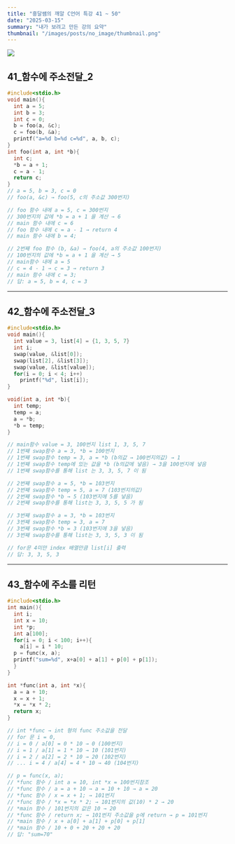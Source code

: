 ```yaml
---
title: "흥달쌤의 깨알 C언어 특강 41 ~ 50"
date: "2025-03-15"
summary: "내가 보려고 만든 강의 요약"
thumbnail: "/images/posts/no_image/thumbnail.png"
---
```


![](/images/posts/no_image/thumbnail.png)

## 41_함수에 주소전달_2

```c title="다음 C 언어 프로그램의 실행 결과는?"
#include<stdio.h>
void main(){
  int a = 5;
  int b = 3;
  int c = 0;
  b = foo(a, &c);
  c = foo(b, &a);
  printf("a=%d b=%d c=%d", a, b, c);
}
int foo(int a, int *b){
  int c;
  *b = a + 1;
  c = a - 1;
  return c;
}
// a = 5, b = 3, c = 0
// foo(a, &c) → foo(5, c의 주소값 300번지)

// foo 함수 내에 a = 5, c = 300번지
// 300번지의 값에 *b = a + 1 을 계산 → 6 
// main 함수 내에 c = 6
// foo 함수 내에 c = a - 1 → return 4
// main 함수 내에 b = 4;

// 2번째 foo 함수 (b, &a) → foo(4, a의 주소값 100번지)
// 100번지의 값에 *b = a + 1 을 계산 → 5
// main함수 내에 a = 5
// c = 4 - 1 → c = 3 → return 3
// main 함수 내에 c = 3;
// 답: a = 5, b = 4, c = 3
```

---

## 42_함수에 주소전달_3

```c title="다음 C 언어 프로그램의 실행 결과는?"
#include<stdio.h>
void main(){
  int value = 3, list[4] = {1, 3, 5, 7}
  int i;
  swap(value, &list[0]);
  swap(list[2], &list[3]);
  swap(value, &list[value]);
  for(i = 0; i < 4; i++)
    printf("%d", list[i]);
}

void(int a, int *b){
  int temp;
  temp = a;
  a = *b;
  *b = temp;
}

// main함수 value = 3, 100번지 list 1, 3, 5, 7 
// 1번째 swap함수 a = 3, *b = 100번지
// 1번째 swap함수 temp = 3, a = *b (b의값 → 100번지의값) → 1 
// 1번째 swap함수 temp에 있는 값을 *b (b의값에 넣음) → 3을 100번지에 넣음
// 1번째 swap함수를 통해 list 는 3, 3, 5, 7 이 됨

// 2번째 swap함수 a = 5, *b = 103번지 
// 2번째 swap함수 temp = 5, a = 7 (103번지의값)
// 2번째 swap함수 *b → 5 (103번지에 5를 넣음)
// 2번째 swap함수를 통해 list는 3, 3, 5, 5 가 됨

// 3번째 swap함수 a = 3, *b = 103번지
// 3번째 swap함수 temp = 3, a = 7
// 3번째 swap함수 *b = 3 (103번지에 3을 넣음)
// 3번째 swap함수를 통해 list는 3, 3, 5, 3 이 됨 

// for문 4미만 index 배열만큼 list[i] 출력
// 답: 3, 3, 5, 3
```

---

## 43_함수에 주소를 리턴

```c title="다음 C 언어 프로그램의 실행 결과는?"
#include<stdio.h>
int main(){
  int i;
  int x = 10;
  int *p;
  int a[100];
  for(i = 0; i < 100; i++){
    a[i] = i * 10;
  p = func(x, a);
  printf("sum=%d", x+a[0] + a[1] + p[0] + p[1]);
  }
}

int *func(int a, int *x){
  a = a + 10;
  x = x + 1;
  *x = *x * 2;
  return x;
}

// int *func → int 형의 func 주소값을 전달
// for 문 i = 0, 
// i = 0 / a[0] = 0 * 10 → 0 (100번지)
// i = 1 / a[1] = 1 * 10 → 10 (101번지)
// i = 2 / a[2] = 2 * 10 → 20 (102번지)
// ... i = 4 / a[4] = 4 * 10 → 40 (104번지)

// p = func(x, a);
// *func 함수 / int a = 10, int *x = 100번지참조
// *func 함수 / a = a + 10 → a = 10 + 10 → a = 20
// *func 함수 / x = x + 1; → 101번지
// *func 함수 / *x = *x * 2; → 101번지의 값(10) * 2 → 20
// *main 함수 / 101번지의 값은 10 → 20
// *func 함수 / return x; → 101번지 주소값을 p에 return → p = 101번지
// *main 함수 / x + a[0] + a[1] + p[0] + p[1]
// *main 함수 / 10 + 0 + 20 + 20 + 20 
// 답: "sum=70"
```